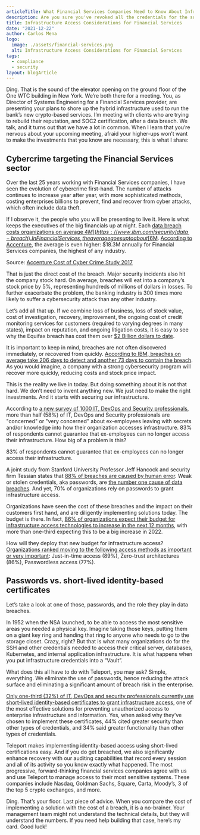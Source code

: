 ```yaml
---
articleTitle: What Financial Services Companies Need to Know About Infrastructure Access
description: Are you sure you've revoked all the credentials for the summer intern? This is a fun seasonal deep-dive into what we can learn from Halloween ceremonies.
title: Infrastructure Access Considerations for Financial Services
date: "2021-12-22"
author: Carlos Mena
logo:
  image: ./assets/financial-services.png
  alt: Infrastructure Access Considerations for Financial Services
tags:
  - compliance
  - security
layout: blogArticle
---
```



Ding. That is the sound of the elevator opening on the ground floor of the One WTC building in New York. We’re both there for a meeting. You, as Director of Systems Engineering for a Financial Services provider, are presenting your plans to shore up the hybrid infrastructure used to run the bank’s new crypto-based services. I’m meeting with clients who are trying to rebuild their reputation, and SOC2 certification, after a data breach. We talk, and it turns out that we have a lot in common. When I learn that you’re nervous about your upcoming meeting, afraid your higher-ups won’t want to make the investments that you know are necessary, this is what I share:

## Cybercrime targeting the Financial Services sector

Over the last 25 years working with Financial Services companies, I have seen the evolution of cybercrime first-hand. The number of attacks continues to increase year after year, with more sophisticated methods, costing enterprises billions to prevent, find and recover from cyber attacks, which often include data theft.

If I observe it, the people who you will be presenting to live it. Here is what keeps the executives of the big financials up at night. Each [data breach costs organizations on average $4M](https://www.ibm.com/security/data-breach). In Financial Services, the average goes up to about [$6M](https://www.ibm.com/security/data-breach). [According to Accenture](https://www.accenture.com/_acnmedia/PDF-62/Accenture-2017CostCybercrime-US-FINAL.pdf#zoom=50), the average is even higher: $18.3M annually for Financial Services companies, the highest of any industry.

<BlogImage src="./assets/data-breach.png" />

Source: [Accenture Cost of Cyber Crime Study 2017](https://www.accenture.com/_acnmedia/PDF-62/Accenture-2017CostCybercrime-US-FINAL.pdf#zoom=50)

That is just the direct cost of the breach. Major security incidents also hit the company stock hard. On average, breaches will eat into a company’s stock price by 5%, representing hundreds of millions of dollars in losses. To further exacerbate the problem, the banking industry is 300 times more likely to suffer a cybersecurity attack than any other industry.

Let’s add all that up. If we combine loss of business, loss of stock value, cost of investigation, recovery, improvement, the ongoing cost of credit monitoring services for customers (required to varying degrees in many states), impact on reputation, and ongoing litigation costs, it is easy to see why the Equifax breach has cost them over [$2 Billion dollars to date](https://www.bizjournals.com/atlanta/news/2020/02/13/equifax-says-data-breach-has-cost-it-nearly-2.html).

It is important to keep in mind, breaches are not often discovered immediately, or recovered from quickly. [According to IBM, breaches on average take 206 days to detect and another 73 days to contain the breach](https://www.ibm.com/security/data-breach). As you would imagine, a company with a strong cybersecurity program will recover more quickly, reducing costs and stock price impact.

This is the reality we live in today. But doing something about it is not that hard. We don’t need to invent anything new. We just need to make the right investments. And it starts with securing our infrastructure.

According to [a new survey of 1000 IT, DevOps and Security professionals](https://goteleport.com/pdf/state-of-infrastructure-access-2021.pdf), more than half (58%) of IT, DevOps and Security professionals are "concerned" or "very concerned" about ex-employees leaving with secrets and/or knowledge into how their organization accesses infrastructure. 83% of respondents cannot guarantee that ex-employees can no longer access their infrastructure. How big of a problem is this?

<Quote>
  83% of respondents cannot guarantee that ex-employees can no longer access
  their infrastructure.
</Quote>

A joint study from Stanford University Professor Jeff Hancock and security firm Tessian states that [88% of breaches are caused by human error](https://www.tessian.com/research/the-psychology-of-human-error/). Weak or stolen credentials, aka passwords, are [the number one cause of data breaches](https://www.tessian.com/research/the-psychology-of-human-error/). And yet, 70% of organizations rely on passwords to grant infrastructure access.

<BlogImage src="./assets/graph.png" />

Organizations have seen the cost of these breaches and the impact on their customers first hand, and are diligently implementing solutions today. The budget is there. In fact, [86% of organizations expect their budget for infrastructure access technologies to increase in the next 12 months](https://goteleport.com/pdf/state-of-infrastructure-access-2021.pdf), with more than one-third expecting this to be a big increase in 2022.

How will they deploy that new budget for infrastructure access? [Organizations ranked moving to the following access methods as important or very important](https://goteleport.com/pdf/state-of-infrastructure-access-2021.pdf): Just-in-time access (89%), Zero-trust architectures (86%), Passwordless access (77%).

<BlogImage src="./assets/table.png" />

<EmailSubscribeViolet />

## Passwords vs. short-lived identity-based certificates

Let’s take a look at one of those, passwords, and the role they play in data breaches.

In 1952 when the NSA launched, to be able to access the most sensitive areas you needed a physical key. Imagine taking those keys, putting them on a giant key ring and handing that ring to anyone who needs to go to the storage closet. Crazy, right? But that is what many organizations do for the SSH and other credentials needed to access their critical server, databases, Kubernetes, and internal application infrastructure. It is what happens when you put infrastructure credentials into a “Vault”.

What does this all have to do with Teleport, you may ask? Simple, everything. We eliminate the use of passwords, hence reducing the attack surface and eliminating a significant amount of breach risk in the enterprise.

[Only one-third (32%) of IT, DevOps and security professionals currently use short-lived identity-based certificates to grant infrastructure access](https://goteleport.com/pdf/state-of-infrastructure-access-2021.pdf), one of the most effective solutions for preventing unauthorized access to enterprise infrastructure and information. Yes, when asked why they’ve chosen to implement these certificates, 44% cited greater security than other types of credentials, and 34% said greater functionality than other types of credentials.

Teleport makes implementing identity-based access using short-lived certifications easy. And if you do get breached, we also significantly enhance recovery with our auditing capabilities that record every session and all of its activity so you know exactly what happened. The most progressive, forward-thinking financial services companies agree with us and use Teleport to manage access to their most sensitive systems. These companies include Nasdaq, Goldman Sachs, Square, Carta, Moody’s, 3 of the top 5 crypto exchanges, and more.

Ding. That’s your floor. Last piece of advice. When you compare the cost of implementing a solution with the cost of a breach, it is a no-brainer. Your management team might not understand the technical details, but they will understand the numbers. If you need help building that case, here’s my card. Good luck!
